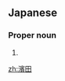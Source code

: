 ==Japanese==
{{ja-kanjitab|はま|た|k2=だ|yomi=kun}}

===Proper noun===
{{ja-pos|shin=浜田|はまだ|proper}}

# {{surname|lang=ja|sort=はまだ}}

[[zh:濱田]]